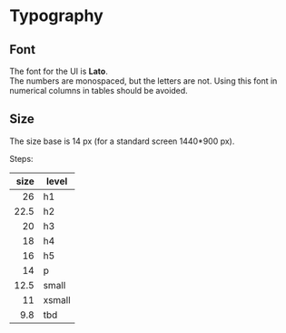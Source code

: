 
<Meta title="Style/Typography" />

# Typography

## Font

The font for the UI is **Lato**.\
The numbers are monospaced, but the letters are not. Using this font in numerical columns in tables should be avoided.

## Size

The size base is 14 px (for a standard screen 1440\*900 px).

Steps:

|size  | level  |
|-----:|--------|
|  26  | h1     |
| 22.5 | h2     |
|  20  | h3     |
|  18  | h4     |
|  16  | h5     |
|  14  | p      |
| 12.5 | small  |
|  11  | xsmall |
|  9.8 | tbd    |
